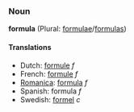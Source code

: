 ===Noun===
'''formula''' (Plural: [[formulae]]/[[formulas]])

====Translations====
*Dutch: [[formule]] ''f''
*French: [[formule]] ''f''
*[[Romanica]]: [[formula]] ''f''
*Spanish: formula ''f''
*Swedish: [[formel]] ''c''
